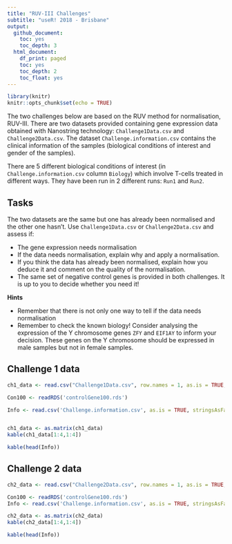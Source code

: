 ```yaml
---
title: "RUV-III Challenges"
subtitle: "useR! 2018 - Brisbane"
output:
  github_document:
    toc: yes
    toc_depth: 3
  html_document:
    df_print: paged
    toc: yes
    toc_depth: 2
    toc_float: yes
---
```


```r
library(knitr)
knitr::opts_chunk$set(echo = TRUE)
```

The two challenges below are based on the RUV method for normalisation, RUV-III. There are two datasets provided containing gene expression data obtained with Nanostring technology: `Challenge1Data.csv` and `Challenge2Data.csv`. The dataset `Challenge.information.csv` contains the clinical information of the samples (biological conditions of interest and gender of the samples).

There are 5 different biological conditions of interest (in `Challenge.information.csv` column `Biology`) which involve T-cells treated in different ways. They have been run in 2 different runs: `Run1` and `Run2`.  

## Tasks

The two datasets are the same but one has already been normalised and the other one hasn't. 
Use `Challenge1Data.csv` or `Challenge2Data.csv` and assess if:

* The gene expression needs normalisation
* If the data needs normalisation, explain why and apply a normalisation.
* If you think the data has already been normalised, explain how you deduce it and comment on the quality of the normalisation.
* The same set of negative control genes is provided in both challenges. It is up to you to decide whether you need it!

**Hints**

* Remember that there is not only one way to tell if the data needs normalisation
* Remember to check the known biology! Consider analysing the expression of the Y chromosome  genes `ZFY` and `EIF1AY` to inform your decision. These genes on the Y chromosome should be expressed in male samples but not in female samples.

## Challenge 1 data

```r
ch1_data <- read.csv("Challenge1Data.csv", row.names = 1, as.is = TRUE, stringsAsFactors = FALSE)

Con100 <- readRDS('controlGene100.rds')

Info <- read.csv('Challenge.information.csv', as.is = TRUE, stringsAsFactors = FALSE)


ch1_data <- as.matrix(ch1_data)
kable(ch1_data[1:4,1:4])

kable(head(Info))

```

## Challenge 2 data

```r
ch2_data <- read.csv("Challenge2Data.csv", row.names = 1, as.is = TRUE, stringsAsFactors = FALSE)

Con100 <- readRDS('controlGene100.rds')
Info <- read.csv('Challenge.information.csv', as.is = TRUE, stringsAsFactors = FALSE)

ch2_data <- as.matrix(ch2_data)
kable(ch2_data[1:4,1:4])

kable(head(Info))

```
